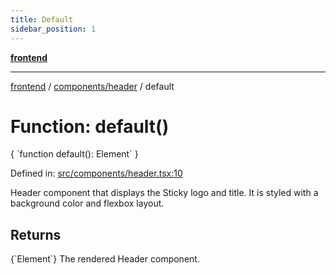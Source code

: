 ```yaml
---
title: Default
sidebar_position: 1
---
```



[**frontend**](../../..)

***

[frontend](../../..) / [components/header](..) / default

# Function: default()

<CodeBlock language="ts">
{ `function default(): Element` }
</CodeBlock>

Defined in: [src/components/header.tsx:10](https://github.com/svsticky/CommitteeClash/blob/e5fd1c9fb89fe447a4c38e43ebba51eb1e51230c/frontend/src/components/header.tsx#L10)

Header component that displays the Sticky logo and title.
It is styled with a background color and flexbox layout.

## Returns
<CodeBlock language="ts">
{`Element`}
</CodeBlock>
The rendered Header component.
